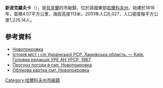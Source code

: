 {{no footnotes|time=2015-09-16T00:59:04+00:00}}
{{coord|49|50|13|N|36|33|55|E|scale:30000_region:UA|display=title}}

'''新波克羅夫卡'''（{{lang-uk|Новопокровка}}），是[[烏克蘭|烏克蘭]]的市級鎮，位於該國東部[[哈爾科夫州|哈爾科夫州]]，始建於1818年，面積4.07平方公里，海拔高度113米，2001年人口5,027，人口密度每平方公里1,235.14人。

==參考資料==
* [http://w1.c1.rada.gov.ua/pls/z7502/A005?rdat1=02.04.2012&rf7571=34145 Новопокровка]{{dead link|date=2018年3月 |bot=InternetArchiveBot |fix-attempted=yes }}
* [https://web.archive.org/web/20110423111301/http://www.igsu.org.ua/Harkovskja.obl/CZuguevskij.rajon/Novaja_Pokrovka.html Історія міст і сіл Української РСР. Харківська область. — Київ, Головна редакція УРЕ АН УРСР, 1967]
* [http://weather.in.ua/ua/har'kovskaja/17960 Прогноз погоди в смт. Новопокровка] {{Wayback|url=http://weather.in.ua/ua/har%27kovskaja/17960 |date=20160323024529 }}
* [http://gska2.rada.gov.ua/pls/z7502/A005?rdat1=20.08.2008&rf7571=34145 Облікова картка смт. Новопокровка]{{dead link|date=2018年3月 |bot=InternetArchiveBot |fix-attempted=yes }}

{{DEFAULTSORT:Новопокровка}}
[[Category:哈爾科夫州市級鎮|Category:哈爾科夫州市級鎮]]


{{Kharkiv-geo-stub}}